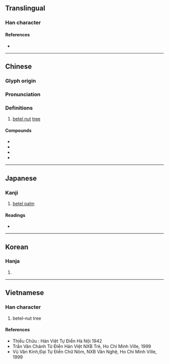 {{character info/new}}
==Translingual==

===Han character===
{{Han char|rn=75|rad=木|as=09|sn=13|four=47927|canj=DIIL|ids=⿰木郎}}

====References====
* {{Han ref|kx=0543.040|dkj=15226|dj=0930.350|hdz=21239.030|uh=6994|ud=27028|bh=B77D|bd=46973}}

----

==Chinese==
{{zh-forms}}

===Glyph origin===
{{Han etym}}

===Pronunciation===
{{zh-pron
|m=láng
|c=long4
|mn=lông/nn̂g
|mn_note=lông - literary; nn̂g - vernacular
|mc=y
|oc=y
|ma=
|cat=n
}}

===Definitions===
{{zh-hanzi}}

# [[betel nut]] [[tree]]

====Compounds====
* {{zh-l|檳榔}}
* {{zh-l|榔頭}}
* {{zh-l|榔榆}}
* {{zh-l|檳榔西施}}

----

==Japanese==

===Kanji===
{{ja-kanji|grade=|rs=木09}}

# [[betel palm]]

====Readings====
* {{ja-readings|on=[[ろう]] (rō)|kun=}}

----

==Korean==

===Hanja===
{{ko-hanja|hangeul=[[랑]]>[[낭]]|eumhun=|rv=rang>nang|mr=rang>nang|y=lang>nang}}

# {{defn|lang=ko|sort=木09}}

----

==Vietnamese==

===Han character===
{{vi-readings|rs=木09| hanviet = [[lang]], [[trang]]}}

# betel-nut tree

====References====
* Thiều Chửu : Hán Việt Tự Điển Hà Nội 1942
* Trần Văn Chánh Từ Điển Hán Việt NXB Trẻ, Ho Chi Minh Ville, 1999
* Vũ Văn Kính,Đại Tự Điển Chữ Nôm, NXB Văn Nghệ, Ho Chi Minh Ville, 1999